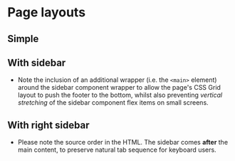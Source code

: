 
# Page layouts
## Simple

<Preview>
    <Story id="layout-page--page" />
</Preview>

## With sidebar
- Note the inclusion of an additional wrapper (i.e. the `<main>` element) around the sidebar component wrapper to allow the page's CSS Grid layout to push the footer to the bottom, whilst also preventing *vertical stretching* of the sidebar component flex items on small screens.

<Preview>
    <Story id="layout-page--page-sidebar" />
</Preview>

## With right sidebar
- Please note the source order in the HTML. The sidebar comes **after** the main content, to preserve natural tab sequence for keyboard users.

<Preview>
    <Story id="layout-page--page-sidebar-right" />
</Preview>
